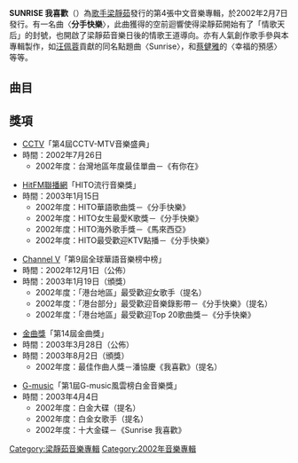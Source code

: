 {{unreferenced|time=2014-05-25T11:42:42+00:00}}
{{Album infobox |
  Name        = SUNRISE 我喜歡|
  Type        = 專輯| 
  Artist      = [[梁靜茹|梁靜茹]] |
  Cover       = Sunrise by Fish Leong.jpg|
  Released    = 2002年2月7日  |
  Genre       = [[华语流行|华语流行]]|
  Label       = [[滚石唱片|滚石唱片]]|
  Last album  = [[閃亮的星|閃亮的星]]<br /> (2001年) |
  This album  = SUNRISE 我喜歡<br /> (2002年)|
  Next album  = [[Time_and_Love_演唱會全紀錄|Time and Love 演唱會全紀錄]] <br /> (2002年)|
|}}
'''SUNRISE 我喜歡'''（'''{{lang|en|Sunrise}}'''）為[[歌手|歌手]][[梁靜茹|梁靜茹]]發行的第4張中文音樂專輯，於2002年2月7日發行。有一名曲〈'''分手快樂'''〉，此曲獲得的空前迴響使得梁靜茹開始有了「情歌天后」的封號，也開啟了梁靜茹音樂日後的情歌王道導向。亦有人氣創作歌手參與本專輯製作，如[[汪佩蓉|汪佩蓉]]貢獻的同名點題曲〈Sunrise〉，和[[蔡健雅|蔡健雅]]的〈幸福的預感〉等等。

== 曲目 ==

{{Tracklist
| collapsed = 
| headline = 
| font_size = 
| total_length = 

| all_writing = 
| all_music = 
| all_lyrics = 
| all_arranger = 
| all_producer = 
| all_except = 

| extra_column =

| title1 = Sunrise
| note1 = 
| longnote1 = 
| music1 = 汪佩蓉
| lyrics1 = [[汪佩蓉|汪佩蓉]]
| arranger1 = [[黃韻仁|黃韻仁]]
| producer1 = 汪佩蓉
| extra1 = 
| length1 = 

| title2 = 分手快樂
| note2 = 獨唱版
| longnote2 = 
| music2 = 郭文賢
| lyrics2 = [[姚若龍|姚若龍]]
| arranger2 = 陳飛午
| producer2 = 郭文賢
| extra2 = 
| length2 = 

| title3 = 我喜歡
| note3 = 
| longnote3 = 
| music3 = 潘協慶
| lyrics3 = 潘協慶
| arranger3 = 王豫民
| producer3 = 馬毓芬
| extra3 = 
| length3 = 

| title4 = 有你在
| note4 = 
| longnote4 = 
| music4 = 郭雅倫
| lyrics4 = [[徐世珍|徐世珍]]
| arranger4 = Jenny Chin
| producer4 = 蔡尚文
| extra4 = 
| length4 = 

| title5 = 我和自己的約會
| note5 = 
| longnote5 = 
| music5 = 吳尚宇
| lyrics5 = [[李焯雄|李焯雄]]
| arranger5 = Mac Chew
| producer5 = 蔡尚文
| extra5 = 
| length5 = 

| title6 = 幸福的預感
| note6 = 
| longnote6 = 
| music6 = [[蔡健雅|蔡健雅]]
| lyrics6 = 蔡健雅、葛大為
| arranger6 = [[鍾興民|鍾興民]]
| producer6 = 馬毓芬
| extra6 = 
| length6 = 

| title7 = 喜悅
| note7 = 
| longnote7 = 
| music7 = 楊智源
| lyrics7 = 張圓圓
| arranger7 = Mac Chew
| producer7 = 管啟源、梁靜茹
| extra7 = 
| length7 = 

| title8 = 怎麼說
| note8 = 
| longnote8 = 
| music8 = 蔡健雅
| lyrics8 = 蔡健雅
| arranger8 = 黄中岳
| producer8 = 馬毓芬
| extra8 = 
| length8 = 

| title9 = 小小的愛情
| note9 = 
| longnote9 = 
| music9 = 汪佩蓉
| lyrics9 = 汪佩蓉
| arranger9 = Mac Chew
| producer9 = 蔡尚文
| extra9 = 
| length9 = 

| title10 = 無解
| note10 = 
| longnote10 = 
| music10 = 郭文賢
| lyrics10 = 白牙
| arranger10 = 鍾興民
| producer10 = 郭文賢
| extra10 = 
| length10 = 

| title11 = 分手快樂
| note11 = 合唱版
| longnote11 = 合唱：[[黃嘉千|黃嘉千]]、[[汪佩蓉|汪佩蓉]]、[[星盒子|Boxx阿鳳]]
| music11 = 郭文賢
| lyrics11 = 姚若龍
| arranger11 = 鍾興民
| producer11 = 郭文賢
| extra11 = 
| length11 = 
}}

== 獎項 ==

*[[中国中央电视台|CCTV]]「第4屆CCTV-MTV音樂盛典」
*時間：2002年7月26日
**2002年度：台灣地區年度最佳單曲－《有你在》


*[[HitFM聯播網|HitFM聯播網]]「HITO流行音樂獎」
*時間：2003年1月15日
**2002年度：HITO華語歌曲獎－《分手快樂》
**2002年度：HITO女生最愛K歌獎－《分手快樂》
**2002年度：HITO海外歌手獎－《馬來西亞》
**2002年度：HITO最受歡迎KTV點播－《分手快樂》


*[[Channel_V|Channel V]]「第9屆全球華語音樂榜中榜」
*時間：2002年12月1日（公佈）
*時間：2003年1月19日（頒獎）
**2002年度：「港台地區」最受歡迎女歌手（提名）
**2002年度：「港台部分」最受歡迎音樂錄影帶－《分手快樂》（提名）
**2002年度：「港台地區」最受歡迎Top 20歌曲獎－《分手快樂》




*[[金曲獎|金曲獎]]「第14屆金曲獎」
*時間：2003年3月28日（公佈）
*時間：2003年8月2日（頒獎）
**2002年度：最佳作曲人獎－潘協慶《我喜歡》（提名）


*[[G-music|G-music]]「第1屆G-music風雲榜白金音樂獎」
*時間：2003年4月4日
**2002年度：白金大碟（提名）
**2002年度：白金女歌手（提名）
**2002年度：十大金碟－《Sunrise 我喜歡》



{{梁靜茹}}

[[Category:梁靜茹音樂專輯|Category:梁靜茹音樂專輯]]
[[Category:2002年音樂專輯|Category:2002年音樂專輯]]